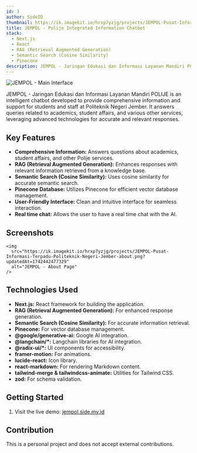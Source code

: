 ```yaml
---
id: 3
author: SideID
thumbnail: https://ik.imagekit.io/hrxp7yzjg/projects/JEMPOL-Pusat-Informasi-Terpadu-Politeknik-Negeri-Jember-main.png?updatedAt=1742442479130
title: JEMPOL - Polije Integrated Information Chatbot
stack:
  - Next.js
  - React
  - RAG (Retrieval Augmented Generation)
  - Semantic Search (Cosine Similarity)
  - Pinecone
description: JEMPOL - Jaringan Edukasi dan Informasi Layanan Mandiri POLIJE is a chatbot designed to answer questions about academics, student affairs, and other services at Politeknik Negeri Jember.
---
```


<img
  src='https://ik.imagekit.io/hrxp7yzjg/projects/JEMPOL-Pusat-Informasi-Terpadu-Politeknik-Negeri-Jember-main.png?updatedAt=1742442479130'
  alt='JEMPOL - Main Interface'
  fetchPriority='high'
/>

JEMPOL - Jaringan Edukasi dan Informasi Layanan Mandiri POLIJE is an intelligent chatbot developed to provide comprehensive information and support for students and staff at Politeknik Negeri Jember. It answers queries related to academics, student affairs, and various other services, leveraging advanced technologies for accurate and relevant responses.

## Key Features

- **Comprehensive Information:** Answers questions about academics, student affairs, and other Polije services.
- **RAG (Retrieval Augmented Generation):** Enhances responses with relevant information retrieved from a knowledge base.
- **Semantic Search (Cosine Similarity):** Uses cosine similarity for accurate semantic search.
- **Pinecone Database:** Utilizes Pinecone for efficient vector database management.
- **User-Friendly Interface:** Clean and intuitive interface for seamless interaction.
- **Real time chat:** Allows the user to have a real time chat with the AI.

## Screenshots

    <img
      src="https://ik.imagekit.io/hrxp7yzjg/projects/JEMPOL-Pusat-Informasi-Terpadu-Politeknik-Negeri-Jember-about.png?updatedAt=1742442477329"
      alt="JEMPOL - About Page"
    />

## Technologies Used

- **Next.js:** React framework for building the application.
- **RAG (Retrieval Augmented Generation):** For enhanced response generation.
- **Semantic Search (Cosine Similarity):** For accurate information retrieval.
- **Pinecone:** For vector database management.
- **@google/generative-ai:** Google AI integration.
- **@langchain/\*:** Langchain libraries for AI integration.
- **@radix-ui/\*:** UI components for accessibility.
- **framer-motion:** For animations.
- **lucide-react:** Icon library.
- **react-markdown:** For rendering Markdown content.
- **tailwind-merge & tailwindcss-animate:** Utilities for Tailwind CSS.
- **zod:** For schema validation.

## Getting Started

1.  Visit the live demo: [jempol.side.my.id](https://jempol.side.my.id/)

## Contribution

This is a personal project and does not accept external contributions.
